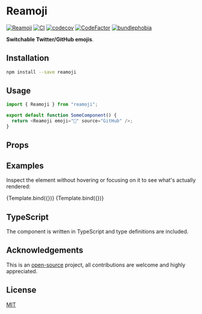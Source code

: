 
<Meta title="Reamoji" component={Semoji} />


# Reamoji

[![Reamoji](https://badgen.net/npm/v/reamoji)](https://www.npmjs.com/package/reamoji)
[![CI](https://github.com/MauricioRobayo/reamoji/actions/workflows/main.yml/badge.svg)](https://github.com/MauricioRobayo/reamoji/actions/workflows/main.yml)
[![codecov](https://codecov.io/gh/MauricioRobayo/reamoji/branch/main/graph/badge.svg?token=gkrRmHZHGB)](https://codecov.io/gh/MauricioRobayo/reamoji)
[![CodeFactor](https://www.codefactor.io/repository/github/mauriciorobayo/reamoji/badge)](https://www.codefactor.io/repository/github/mauriciorobayo/reamoji)
[![bundlephobia](https://badgen.net/bundlephobia/minzip/reamoji)](https://bundlephobia.com/package/reamoji)

**Switchable Twitter/GitHub emojis**.

## Installation

```sh
npm install --save reamoji
```

## Usage

```js
import { Reamoji } from "reamoji";

export default function SomeComponent() {
  return <Reamoji emoji="💃" source="GitHub" />;
}
```

## Props

<ArgsTable />

## Examples

Inspect the element without hovering or focusing on it to see what's actually rendered:

<Canvas>
  <Story
    name="Twitter"
    args={{
      emoji: "🚀",
      source: "Twitter",
    }}
  >
    {Template.bind({})}
  </Story>
  <Story
    name="GitHub"
    args={{
      emoji: "🚀",
      source: "GitHub",
      height: "1.25em",
    }}
  >
    {Template.bind({})}
  </Story>
</Canvas>

## TypeScript

The component is written in TypeScript and type definitions are included.

## Acknowledgements

This is an [open-source](https://github.com/MauricioRobayo/reamoji) project, all contributions are welcome and highly appreciated.

## License

[MIT](https://github.com/MauricioRobayo/reamoji/blob/main/LICENSE)
